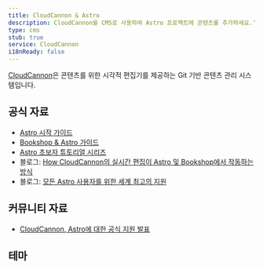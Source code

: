 ```yaml
---
title: CloudCannon & Astro
description: CloudCannon을 CMS로 사용하여 Astro 프로젝트에 콘텐츠를 추가하세요.'
type: cms
stub: true
service: CloudCannon
i18nReady: false
---
```



[CloudCannon](https://cloudcannon.com)은 콘텐츠를 위한 시각적 편집기를 제공하는 Git 기반 콘텐츠 관리 시스템입니다.

## 공식 자료

- [Astro 시작 가이드](https://cloudcannon.com/documentation/guides/astro-starter-guide/)
- [Bookshop & Astro 가이드](https://cloudcannon.com/documentation/guides/bookshop-astro-guide/)
- [Astro 초보자 튜토리얼 시리즈](https://cloudcannon.com/tutorials/astro-beginners-tutorial-series/)
- 블로그: [How CloudCannon의 실시간 편집이 Astro 및 Bookshop에서 작동하는 방식](https://cloudcannon.com/blog/how-cloudcannons-live-editing-works-with-astro-and-bookshop/)
- 블로그: [모든 Astro 사용자를 위한 세계 최고의 지원](https://cloudcannon.com/blog/out-of-this-world-support-for-all-astro-users/)

## 커뮤니티 자료 

- [CloudCannon, Astro에 대한 공식 지원 발표](https://astro.build/blog/astro-cloudcannon-support/)

## 테마

<Grid>
  <Card title="Sendit" href="https://astro.build/themes/details/sendit/" thumbnail="sendit.png"/>
</Grid>